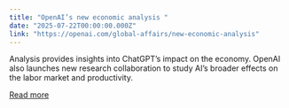 ```yaml
---
title: "OpenAI’s new economic analysis "
date: "2025-07-22T00:00:00.000Z"
link: "https://openai.com/global-affairs/new-economic-analysis"
---
```


Analysis provides insights into ChatGPT’s impact on the economy. OpenAI also launches new research collaboration to study AI’s broader effects on the labor market and productivity.

[Read more](https://openai.com/global-affairs/new-economic-analysis)
